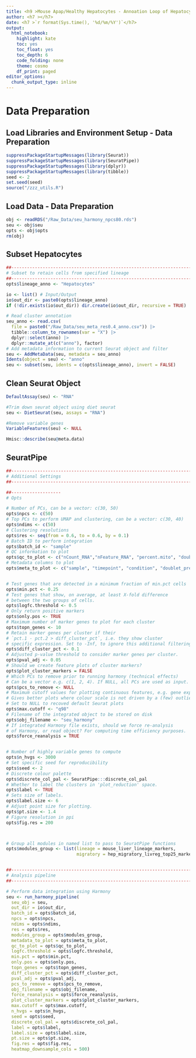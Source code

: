 ```yaml
---
title: <h9 >Mouse Apap/Healthy Hepatocytes - Annoation Loop of Hepatocytes - Pre Doublet Cleanse</h9>
author: <h7 ></h7>   
date: <h7 >`r format(Sys.time(), '%d/%m/%Y')`</h7>
output:
  html_notebook:
    highlight: kate
    toc: yes
    toc_float: yes
    toc_depth: 6
    code_folding: none
    theme: cosmo
    df_print: paged
editor_options: 
  chunk_output_type: inline
---
```


# Data Preparation

## Load Libraries and Environment Setup - Data Preparation

```r
suppressPackageStartupMessages(library(Seurat))
suppressPackageStartupMessages(library(SeuratPipe))
suppressPackageStartupMessages(library(dplyr))
suppressPackageStartupMessages(library(tibble))
seed <- 2
set.seed(seed)
source("/zzz_utils.R")
```


## Load Data - Data Preparation

```r
obj <- readRDS("/Raw_Data/seu_harmony_npcs80.rds")
seu <- obj$seu
opts <- obj$opts
rm(obj)
```


## Subset Hepatocytes

```r
##-----------------------------------------------------------------------
# Subset to retain cells from specified lineage
##-----------------------------------------------------------------------
opts$lineage_anno <- "Hepatocytes"

io <- list() # Input/Output
io$out_dir <- paste0(opts$lineage_anno)
if (!dir.exists(io$out_dir)) dir.create(io$out_dir, recursive = TRUE)

# Read cluster annotation
seu_anno <- read.csv(
  file = paste0("/Raw_Data/seu_meta_res0.4_anno.csv")) |>
  tibble::column_to_rownames(var = "X") |>
  dplyr::select(anno) |>
  dplyr::mutate_at(c("anno"), factor)
# Add metadata information to current Seurat object and filter
seu <- AddMetaData(seu, metadata = seu_anno)
Idents(object = seu) <- "anno"
seu <- subset(seu, idents = c(opts$lineage_anno), invert = FALSE)
```



## Clean Seurat Object

```r
DefaultAssay(seu) <- "RNA"

#Trim down seurat object using diet seurat
seu <- DietSeurat(seu, assays = "RNA")

#Remove variable genes
VariableFeatures(seu) <- NULL
```


```r
Hmisc::describe(seu@meta.data)
```



##  SeuratPipe


```r
##-----------------------------------------------------------------------
# Additional Settings
##-----------------------------------------------------------------------

##-------------------
# Opts

# Number of PCs, can be a vector: c(30, 50)
opts$npcs <- c(50)
# Top PCs to perform UMAP and clustering, can be a vector: c(30, 40)
opts$ndims <- c(50)
# Clustering resolutions
opts$res <- seq(from = 0.6, to = 0.6, by = 0.1)
# Batch ID to perform integration
opts$batch_id <- "sample"
# QC information to plot
opts$qc_to_plot <- c("nCount_RNA","nFeature_RNA", "percent.mito", "doublet_score")
# Metadata columns to plot
opts$meta_to_plot <- c("sample", "timepoint", "condition", "doublet_prediction")


# Test genes that are detected in a minimum fraction of min.pct cells
opts$min.pct <- 0.25
# Test genes that show, on average, at least X-fold difference
# between the two groups of cells.
opts$logfc.threshold <- 0.5
# Only return positive markers
opts$only.pos <- TRUE
# Maximum number of marker genes to plot for each cluster
opts$topn_genes <- 10
# Retain marker genes per cluster if their
# `pct.1 - pct.2 > diff_cluster_pct`, i.e. they show cluster
# specific expression. Set to -Inf, to ignore this additional filtering.
opts$diff_cluster_pct <- 0.1
# Adjusted p-value threshold to consider marker genes per cluster.
opts$pval_adj <- 0.05
# Should we create feature plots of cluster markers?
opts$plot_cluster_markers = FALSE
# Which PCs to remove prior to running harmony (technical effects)
# Can be a vector e.g. c(1, 2, 4). If NULL, all PCs are used as input.
opts$pcs_to_remove <- NULL
# Maximum cutoff values for plotting continuous features, e.g. gene expression
# Gives better plots where colour scale is not driven by a (few) outlier cells.
# Set to NULL to recoved default Seurat plots
opts$max.cutoff <- "q98"
# Filename of the integrated object to be stored on disk
opts$obj_filename <- "seu_harmony"
# If integrated Harmony file exists, should we force re-analysis
# of Harmony, or read object? For computing time efficiency purposes.
opts$force_reanalysis = TRUE


# Number of highly variable genes to compute
opts$n_hvgs <- 3000
# Set specific seed for reproducibility
opts$seed <- 2
# Discrete colour palette
opts$discrete_col_pal <- SeuratPipe:::discrete_col_pal
# Whether to label the clusters in 'plot_reduction' space.
opts$label <- TRUE
# Sets size of labels.
opts$label.size <- 6
# Adjust point size for plotting.
opts$pt.size <- 1.4
# Figure resolution in ppi
opts$fig.res = 200



# Group all modules in named list to pass to SeuratPipe functions
opts$modules_group <- list(lineage = mouse_liver_lineage_markers,
                           migratory = hep_migratory_livreg_top25_markers)


##-----------------------------------------------------------------------
# Analysis pipeline
##-----------------------------------------------------------------------

# Perform data integration using Harmony
seu <- run_harmony_pipeline(
  seu_obj = seu,
  out_dir = io$out_dir,
  batch_id = opts$batch_id,
  npcs = opts$npcs,
  ndims = opts$ndims,
  res = opts$res,
  modules_group = opts$modules_group,
  metadata_to_plot = opts$meta_to_plot,
  qc_to_plot = opts$qc_to_plot,
  logfc.threshold = opts$logfc.threshold,
  min.pct = opts$min.pct,
  only.pos = opts$only.pos,
  topn_genes = opts$topn_genes,
  diff_cluster_pct = opts$diff_cluster_pct,
  pval_adj = opts$pval_adj,
  pcs_to_remove = opts$pcs_to_remove,
  obj_filename = opts$obj_filename,
  force_reanalysis = opts$force_reanalysis,
  plot_cluster_markers = opts$plot_cluster_markers,
  max.cutoff = opts$max.cutoff,
  n_hvgs = opts$n_hvgs,
  seed = opts$seed,
  discrete_col_pal = opts$discrete_col_pal,
  label = opts$label,
  label.size = opts$label.size,
  pt.size = opts$pt.size,
  fig.res = opts$fig.res,
  heatmap_downsample_cols = 500)

```


